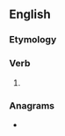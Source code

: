 ==English==

===Etymology===
{{suffix|use|est|lang=en}}

===Verb===
{{head|en|verb form}}

# {{en-archaic second-person singular of|use|lang=en}}

===Anagrams===
* {{anagrams|en|a=esstu|suest|suets}}